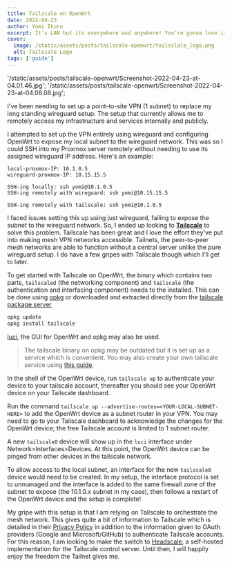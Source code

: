 ```yaml
---
title: Tailscale on OpenWrt
date: 2022-04-23
author: Yomi Ikuru
excerpt: It's LAN but its everywhere and anywhere! You're gonna love it.
cover:
  image: /static/assets/posts/tailscale-openwrt/tailsclale_logo.png
  alt: Tailscale Logo
tags: ['guide']
---
```



  '/static/assets/posts/tailscale-openwrt/Screenshot-2022-04-23-at-04.01.46.jpg';
  '/static/assets/posts/tailscale-openwrt/Screenshot-2022-04-23-at-04.08.08.jpg';

I've been needing to set up a point-to-site VPN (1 subnet) to replace my long standing wireguard setup. The setup that currently allows me to remotely access my infrastructure and services internally and publicly.

I attempted to set up the VPN entirely using wireguard and configuring OpenWrt to expose my local subnet to the wireguard network. This was so I could SSH into my Proxmox server remotely without needing to use its assigned wireguard IP address. Here's an example:

```
local-proxmox-IP: 10.1.0.5
wireguard-proxmox-IP: 10.15.15.5

SSH-ing locally: ssh yomi@10.1.0.5
SSH-ing remotely with wireguard: ssh yomi@10.15.15.5

SSH-ing remotely with tailscale: ssh yomi@10.1.0.5
```

I faced issues setting this up using just wireguard, failing to expose the subnet to the wireguard network. So, I ended up looking to [**Tailscale**](https://tailscale.com) to solve this problem. Tailscale has been great and I love the effort they've put into making mesh VPN networks accessible. Tailnets, the peer-to-peer mesh networks are able to function without a central server unlike the pure wireguard setup. I do have a few gripes with Tailscale though which I'll get to later.

To get started with Tailscale on OpenWrt, the binary which contains two parts, `tailscaled` (the networking component) and `tailscale` (the authentication and interfacing component) needs to the installed. This can be done using [opkg](https://openwrt.org/docs/guide-user/additional-software/opkg) or downloaded and extracted directly from the [tailscale package server](https://pkgs.tailscale.com/stable/#static)

```bash
opkg update
opkg install tailscale
```

[luci](https://openwrt.org/docs/techref/luci), the GUI for OpenWrt and opkg may also be used.

> The tailscale binary on opkg may be outdated but it is set up as a service which is convenient. You may also create your own tailscale service using [this guide](https://willangley.org/how-i-set-up-tailscale-on-my-wifi-router).

In the shell of the OpenWrt device, run `tailscale up` to authenticate your device to your tailscale account, thereafter you should see your OpenWrt device on your Tailscale dashboard.

Run the command `tailscale up --advertise-routes=<YOUR-LOCAL-SUBNET-HERE>` to add the OpenWrt device as a subnet router in your VPN. You may need to go to your Tailscale dashboard to acknowledge the changes for the OpenWrt device; the free Tailscale account is limited to 1 subnet router.

<PostImage key={luciWebInterface} alt="Luci web interface showing tailscale device." />

A new `tailscale0` device will show up in the `luci` interface under Network>Interfaces>Devices. At this point, the OpenWrt device can be pinged from other devices in the tailscale network.

To allow access to the local subnet, an interface for the new `tailscale0` device would need to be created. In my setup, the interface protocol is set to unmanaged and the interface is added to the same firewall zone of the subnet to expose (the 10.1.0.x subnet in my case), then follows a restart of the OpenWrt device and the setup is complete!

<PostImage key={ts0InterfaceOnLuci} alt="Tailscale interface - TS0." />

My gripe with this setup is that I am relying on Tailscale to orchestrate the mesh network. This gives quite a bit of information to Tailscale which is detailed in their [Privacy Policy](https://tailscale.com/privacy-policy/) in addition to the information given to OAuth providers (Google and Microsoft/GitHub) to authenticate Tailscale accounts. For this reason, I am looking to make the switch to [Headscale](https://github.com/juanfont/headscale), a self-hosted implementation for the Tailscale control server. Until then, I will happily enjoy the freedom the Tailnet gives me.
